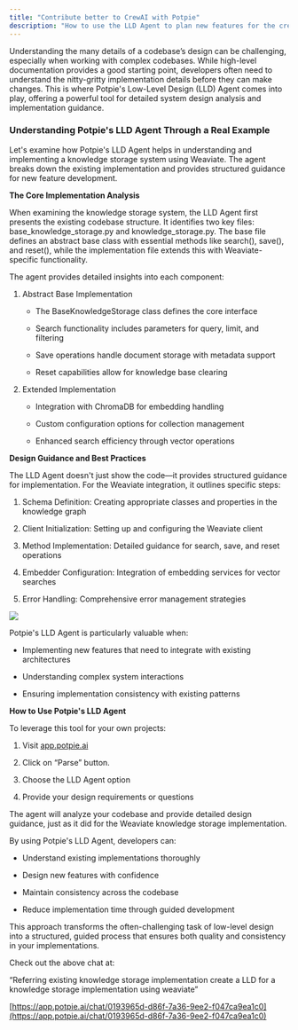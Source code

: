 ```yaml
---
title: "Contribute better to CrewAI with Potpie"
description: "How to use the LLD Agent to plan new features for the crewAIInc/crewAI  codebase"
---
```


Understanding the many details of a codebase’s design can be challenging, especially when working with complex codebases. While high-level documentation provides a good starting point, developers often need to understand the nitty-gritty implementation details before they can make changes. This is where Potpie's Low-Level Design (LLD) Agent comes into play, offering a powerful tool for detailed system design analysis and implementation guidance.

### **Understanding Potpie's LLD Agent Through a Real Example**

Let's examine how Potpie's LLD Agent helps in understanding and implementing a knowledge storage system using Weaviate. The agent breaks down the existing implementation and provides structured guidance for new feature development.

**The Core Implementation Analysis**

When examining the knowledge storage system, the LLD Agent first presents the existing codebase structure. It identifies two key files: base\_knowledge\_storage.py and knowledge\_storage.py. The base file defines an abstract base class with essential methods like search(), save(), and reset(), while the implementation file extends this with Weaviate-specific functionality.

The agent provides detailed insights into each component:

1. Abstract Base Implementation

   * The BaseKnowledgeStorage class defines the core interface

   * Search functionality includes parameters for query, limit, and filtering

   * Save operations handle document storage with metadata support

   * Reset capabilities allow for knowledge base clearing

2. Extended Implementation

   * Integration with ChromaDB for embedding handling

   * Custom configuration options for collection management

   * Enhanced search efficiency through vector operations

**Design Guidance and Best Practices**

The LLD Agent doesn't just show the code—it provides structured guidance for implementation. For the Weaviate integration, it outlines specific steps:

1. Schema Definition: Creating appropriate classes and properties in the knowledge graph

2. Client Initialization: Setting up and configuring the Weaviate client

3. Method Implementation: Detailed guidance for search, save, and reset operations

4. Embedder Configuration: Integration of embedding services for vector searches

5. Error Handling: Comprehensive error management strategies

![](/image\(4\).png)

Potpie's LLD Agent is particularly valuable when:

* Implementing new features that need to integrate with existing architectures

* Understanding complex system interactions

* Ensuring implementation consistency with existing patterns

**How to Use Potpie's LLD Agent**

To leverage this tool for your own projects:

1. Visit [app.potpie.ai](https://app.potpie.ai/newchat?repo=crewAIInc/crewAI\&branch=main)

2. Click on “Parse” button.

3. Choose the LLD Agent option

4. Provide your design requirements or questions

The agent will analyze your codebase and provide detailed design guidance, just as it did for the Weaviate knowledge storage implementation.

By using Potpie's LLD Agent, developers can:

* Understand existing implementations thoroughly

* Design new features with confidence

* Maintain consistency across the codebase

* Reduce implementation time through guided development

This approach transforms the often-challenging task of low-level design into a structured, guided process that ensures both quality and consistency in your implementations.

Check out the above chat at:

“Referring existing knowledge storage implementation create a LLD for a knowledge storage implementation using weaviate”

[https://app.potpie.ai/chat/0193965d-d86f-7a36-9ee2-f047ca9ea1c0](https://app.potpie.ai/chat/0193965d-d86f-7a36-9ee2-f047ca9ea1c0)